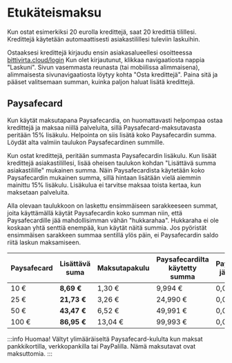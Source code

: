 # Etukäteismaksu

Kun ostat esimerkiksi 20 eurolla kredittejä, saat 20 kredittiä tilillesi.
Kredittejä käytetään automaattisesti asiakastilillesi tuleviin laskuihin.

Ostaaksesi kredittejä kirjaudu ensin asiakasalueellesi osoitteessa
[bittivirta.cloud/login](https://bittivirta.cloud/login) Kun olet kirjautunut,
klikkaa navigaatiosta nappia "Laskuni". Sivun vasemmasta reunasta (tai
mobiilissa alimmaisena), alimmaisesta sivunavigaatiosta löytyy kohta "Osta
kredittejä". Paina sitä ja pääset valitsemaan summan, kuinka paljon haluat
lisätä kredittejä.

## Paysafecard

Kun käytät maksutapana Paysafecardia, on huomattavasti helpompaa ostaa
kredittejä ja maksaa niillä palveluita, sillä Paysafecard-maksutavasta peritään
15% lisäkulu. Helpointa on siis lisätä koko Paysafecardin summa. Löydät alta
valmiin taulukon Paysafecardinen summille.

Kun ostat kredittejä, peritään summasta Paysafecardin lisäkulu. Kun lisäät
kredittejä asiakastilillesi, lisää oheisen taulukon kohdan "Lisättävä summa
asiakastilille" mukainen summa. Näin Paysafecardista käytetään koko
Paysafecardin mukainen summa, sillä hintaan lisätään vielä aiemmin mainittu 15%
lisäkulu. Lisäkulua ei tarvitse maksaa toista kertaa, kun maksetaan palveluita.

Alla olevaan taulukkoon on laskettu ensimmäiseen sarakkeeseen summat, joita
käyttämällä käytät Paysafecardin koko summan niin, että Paysafecardille jää
mahdollisimman vähän "hukkarahaa". Hukkaraha ei ole koskaan yhtä senttiä
enempää, kun käytät näitä summia. Jos pyöristät ensimmäisen sarakkeen summaa
sentillä ylös päin, ei Paysafecardin saldo riitä laskun maksamiseen.

| Paysafecard | **Lisättävä suma** | Maksutapakulu | Paysafecardilta käytetty summa | Paysafecardille jäävä summa |
| ----------- | ------------------ | ------------- | ------------------------------ | --------------------------- |
| 10 €        | **8,69 €**         | 1,30 €        | 9,994 €                        | 0,007 €                     |
| 25 €        | **21,73 €**        | 3,26 €        | 24,990 €                       | 0,011 €                     |
| 50 €        | **43,47 €**        | 6,52 €        | 49,991 €                       | 0,010 €                     |
| 100 €       | **86,95 €**        | 13,04 €       | 99,993 €                       | 0,007 €                     |

:::info Huomaa! Vältyt ylimääräiseltä Paysafecard-kululta kun maksat
pankkikortilla, verkkopankilla tai PayPalilla. Nämä maksutavat ovat maksuttomia.
:::
